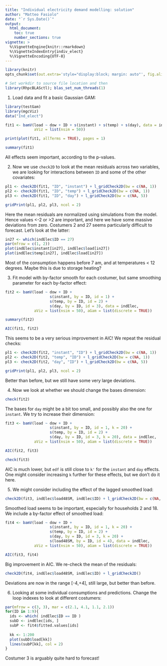 ```yaml
---
title: "Individual electricity demand modelling: solution"
author: "Matteo Fasiolo"
date: "`r Sys.Date()`"
output: 
  html_document:
    toc: true
    number_sections: true
vignette: >
  %\VignetteEngine{knitr::rmarkdown}
  %\VignetteIndexEntry{indiv_elect}
  %\VignetteEncoding{UTF-8}
---
```

  
```r
library(knitr)
opts_chunk$set(out.extra='style="display:block; margin: auto"', fig.align="center", tidy=FALSE)
```

```r
# Set workdir to source file location and then
library(RhpcBLASctl); blas_set_num_threads(1)
```

1) Load data and fit a basic Gaussian GAM:
```r
library(testGam)
library(mgcViz)
data("Ind_elect")

fit1 <- bamV(load ~ dow + ID + s(instant) + s(temp) + s(day), data = indElec, 
             aViz = list(nsim = 50))

print(plot(fit1, allTerms = TRUE), pages = 1)

summary(fit1)
```
All effects seem important, according to the p-values. 

2) Now we use `check2D` to look at the mean residuals across two variables, we are looking for 
interactions between `ID` and some of the other covariates:
```r
pl1 <- check2D(fit1, "ID", "instant") + l_gridCheck2D(bw = c(NA, 1))
pl2 <- check2D(fit1, "ID", "temp") + l_gridCheck2D(bw = c(NA, 1))
pl3 <- check2D(fit1, "ID", "day") + l_gridCheck2D(bw = c(NA, 5))

gridPrint(pl1, pl2, pl3, ncol = 2)
```
Here the mean residuals are normalized using simulations from the model. Hence values <-2 or >2 are important, and here we have some massive deviations from zero. Costumers 2 and 27 seems particularly difficult to forecast. Let's look at the latter:
```r
in27 <- which(indElec$ID == 27)
par(mfrow = c(1, 2))
plot(indElec$instant[in27], indElec$load[in27])
plot(indElec$temp[in27], indElec$load[in27])
```
Most of the consumption happens before 7 am, and at temperatures < 12 degrees. Maybe this is due to storage heating?

3) Fit model with by-factor smooth for each costumer, but same smoothing parameter for each by-factor effect:
```r
fit2 <- bamV(load ~ dow + ID + 
                    s(instant, by = ID, id = 1) + 
                    s(temp, by = ID, id = 2) + 
                    s(day, by = ID, id = 3), data = indElec, 
             aViz = list(nsim = 50), aGam = list(discrete = TRUE))

summary(fit2)

AIC(fit1, fit2)
```
This seems to be a very serious improvement in AIC! We repeat the residual checks:
```r
pl1 <- check2D(fit2, "instant", "ID") + l_gridCheck2D(bw = c(NA, 1))
pl2 <- check2D(fit2, "temp", "ID") + l_gridCheck2D(bw = c(NA, 1))
pl3 <- check2D(fit2, "day", "ID") + l_gridCheck2D(bw = c(NA, 5))

gridPrint(pl1, pl2, pl3, ncol = 2)
```
Better than before, but we still have some very large deviations.

4) Now we look at whether we should change the bases dimension:
```r
check(fit2)
```

The bases for `day` might be a bit too small, and possibly also the one for `instant`. We try to increase their dimension:
```r
fit3 <- bamV(load ~ dow + ID + 
                    s(instant, by = ID, id = 1, k = 20) + 
                    s(temp, by = ID, id = 2) + 
                    s(day, by = ID, id = 3, k = 20), data = indElec, 
             aViz = list(nsim = 50), aGam = list(discrete = TRUE))

AIC(fit2, fit3)

check(fit3)
```
AIC is much lower, but `edf` is still close to `k'` for the `instant` and `day` effects. One might consider increasing `k` further for these effects, but we don't do it here.

5) We might consider including the effect of the lagged smoothed load:
```r
check2D(fit3, indElec$load48SM, indElec$ID) + l_gridCheck2D(bw = c(NA, 0.1))
```

Smoothed load seems to be important, especially for households 2 and 18. We include a by-factor effect of smoothed load:
```r
fit4 <- bamV(load ~ dow + ID + 
                    s(instant, by = ID, id = 1, k = 20) + 
                    s(temp, by = ID, id = 2) + 
                    s(day, by = ID, id = 3, k = 20) + 
                    s(load48SM, by = ID, id = 4), data = indElec, 
             aViz = list(nsim = 50), aGam = list(discrete = TRUE))

AIC(fit3, fit4)
```

Big improvement in AIC. We re-check the mean of the residuals:
```r
check2D(fit4, indElec$load48SM, indElec$ID) + l_gridCheck2D()
```
Deviations are now in the range [-4,+4], still large, but better than before. 

6) Looking at some individual consumptions and predictions. Change the loop indexes to look at different costumers:
```r
par(mfrow = c(3, 3), mar = c(2.1, 4.1, 1.1, 2.1))
for(ID in 1:9){
  ids <- which( indElec$ID == ID )
  subD <- indElec[ids, ]
  subP <- fit4$fitted.values[ids]
  
  kk <- 1:200
  plot(subD$load[kk])
  lines(subP[kk], col = 2)
}
```
Costumer 3 is arguably quite hard to forecast!